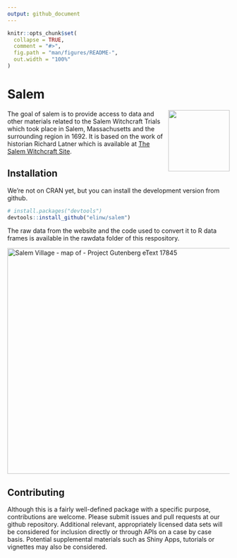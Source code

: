 ```yaml
---
output: github_document
---
```


<!-- README.md is generated from README.Rmd. Please edit that file -->

```r
knitr::opts_chunk$set(
  collapse = TRUE,
  comment = "#>",
  fig.path = "man/figures/README-",
  out.width = "100%"
)
```

# Salem

<!-- badges: start -->
<!-- badges: end -->
<img src='https://github.com/elinw/salem/blob/master/vignettes/images/salemhex.png'
align="right" height="139" /></a>

The goal of salem is to provide access to data and other materials related to
the Salem Witchcraft Trials which took place in Salem, 
Massachusetts and the surrounding region in 1692. It is based on the work
of historian Richard Latner which is available at 
[The Salem Witchcraft Site](https://www.tulane.edu/~salem/).


## Installation

We're not on CRAN yet, but you can install the development version from
github. 

```r
# install.packages("devtools")
devtools::install_github("elinw/salem")
```

The raw data from the website and the code used to convert it to R data frames
is available in the rawdata folder of this respository.

<a title="W.P. Upham, Public domain, via Wikimedia Commons" href="https://commons.wikimedia.org/wiki/File:Salem_Village_-_map_of_-_Project_Gutenberg_eText_17845.jpg"><img width="512" alt="Salem Village - map of - Project Gutenberg eText 17845" src="https://upload.wikimedia.org/wikipedia/commons/thumb/a/ae/Salem_Village_-_map_of_-_Project_Gutenberg_eText_17845.jpg/512px-Salem_Village_-_map_of_-_Project_Gutenberg_eText_17845.jpg"></a>

## Contributing

Although this is a fairly well-defined package with a specific purpose, 
contributions are welcome. Please submit issues and pull requests at our github
repository.  Additional relevant, appropriately licensed data sets will be 
considered for inclusion directly or through APIs on a case by case basis.
Potential supplemental materials such as Shiny Apps, tutorials or vignettes
may also be considered.